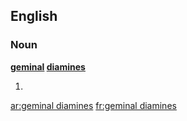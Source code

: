 ==English==

===Noun===
'''[[geminal]] [[diamines]]'''

# {{plural of|[[geminal diamine]]}}

[[ar:geminal diamines]]
[[fr:geminal diamines]]